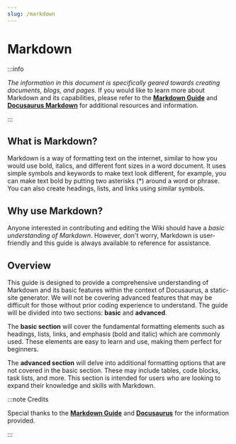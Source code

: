 ```yaml
---
slug: /markdown
---
```


# Markdown

:::info

*The information in this document is specifically geared towards creating documents, blogs, and pages.* If you would like to learn more about Markdown and its capabilities, please refer to the [**Markdown Guide**](https://www.markdownguide.org/) and [**Docusaurus Markdown**](https://docusaurus.io/docs/markdown-features) for additional resources and information.

:::

## What is Markdown?

Markdown is a way of formatting text on the internet, similar to how you would use bold, italics, and different font sizes in a word document. It uses simple symbols and keywords to make text look different, for example, you can make text bold by putting two asterisks (*) around a word or phrase. You can also create headings, lists, and links using similar symbols.

## Why use Markdown?

Anyone interested in contributing and editing the Wiki should have a *basic understanding of Markdown*. However, don't worry, Markdown is user-friendly and this guide is always available to reference for assistance.

## Overview

This guide is designed to provide a comprehensive understanding of Markdown and its basic features within the context of Docusaurus, a static-site generator. We will not be covering advanced features that may be difficult for those without prior coding experience to understand. The guide will be divided into two sections: **basic** and **advanced**.

The **basic section** will cover the fundamental formatting elements such as headings, lists, links, and emphasis (bold and italic) which are commonly used. These elements are easy to learn and use, making them perfect for beginners.

The **advanced section** will delve into additional formatting options that are not covered in the basic section. These may include tables, code blocks, task lists, and more. This section is intended for users who are looking to expand their knowledge and skills with Markdown.

:::note Credits

Special thanks to the [**Markdown Guide**](https://www.markdownguide.org/) and [**Docusaurus**](https://docusaurus.io/) for the information provided.

:::